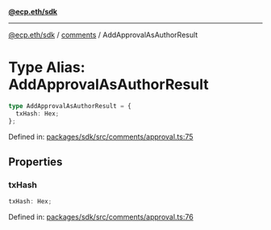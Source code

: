 [**@ecp.eth/sdk**](../../index.mdx)

***

[@ecp.eth/sdk](/sdk-reference/index.mdx) / [comments](/sdk-reference/comments/index.mdx) / AddApprovalAsAuthorResult

# Type Alias: AddApprovalAsAuthorResult

```ts
type AddApprovalAsAuthorResult = {
  txHash: Hex;
};
```

Defined in: [packages/sdk/src/comments/approval.ts:75](https://github.com/ecp-eth/comments-monorepo/blob/main/packages/sdk/src/comments/approval.ts#L75)

## Properties

### txHash

```ts
txHash: Hex;
```

Defined in: [packages/sdk/src/comments/approval.ts:76](https://github.com/ecp-eth/comments-monorepo/blob/main/packages/sdk/src/comments/approval.ts#L76)
